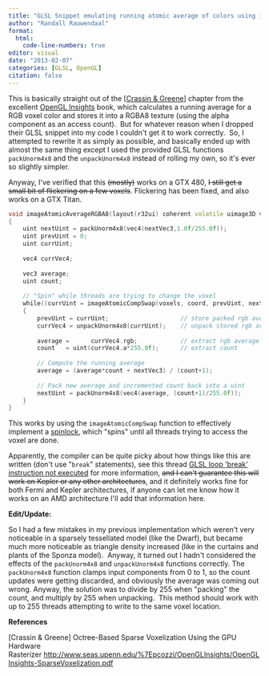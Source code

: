 ```yaml
---
title: "GLSL Snippet emulating running atomic average of colors using imageAtomicCompSwap"
author: "Randall Rauwendaal"
format: 
  html:
    code-line-numbers: true
editor: visual
date: "2013-02-07"
categories: [GLSL, OpenGL]
citation: false
---
```


This is basically straight out of the \[[Crassin & Greene](#crassin-and-greene)\] chapter from the excellent [OpenGL Insights](http://openglinsights.com/) book, which calculates a running average for a RGB voxel color and stores it into a RGBA8 texture (using the alpha component as an access count).  But for whatever reason when I dropped their GLSL snippet into my code I couldn\'t get it to work correctly.  So, I attempted to rewrite it as simply as possible, and basically ended up with almost the same thing except I used the provided GLSL functions `packUnorm4x8` and the `unpackUnorm4x8` instead of rolling my own, so it\'s ever so slightly simpler.

Anyway, I\'ve verified that this ~~(mostly)~~ works on a GTX 480, ~~I still get a small bit of flickering on a few voxels~~. Flickering has been fixed, and also works on a GTX Titan.

``` cpp
void imageAtomicAverageRGBA8(layout(r32ui) coherent volatile uimage3D voxels, ivec3 coord, vec3 nextVec3)
{
    uint nextUint = packUnorm4x8(vec4(nextVec3,1.0f/255.0f));
    uint prevUint = 0;
    uint currUint;
 
    vec4 currVec4;
 
    vec3 average;
    uint count;
 
    // "Spin" while threads are trying to change the voxel
    while((currUint = imageAtomicCompSwap(voxels, coord, prevUint, nextUint)) != prevUint)
    {
        prevUint = currUint;                    // store packed rgb average and count
        currVec4 = unpackUnorm4x8(currUint);    // unpack stored rgb average and count
 
        average =      currVec4.rgb;            // extract rgb average
        count   = uint(currVec4.a*255.0f);      // extract count
 
        // Compute the running average
        average = (average*count + nextVec3) / (count+1);
 
        // Pack new average and incremented count back into a uint
        nextUint = packUnorm4x8(vec4(average, (count+1)/255.0f));
    }
}
```

This works by using the `imageAtomicCompSwap` function to effectively implement a [spinlock](http://en.wikipedia.org/wiki/Spinlock), which \"spins\" until all threads trying to access the voxel are done.

Apparently, the compiler can be quite picky about how things like this are written (don\'t use \"`break`\" statements), see this thread [GLSL loop \'break\' instruction not executed](https://devtalk.nvidia.com/default/topic/526793/opengl/glsl-loop-39-break-39-instruction-not-executed/) for more information, ~~and I can\'t guarantee this will work on Kepler or any other architectures~~, and it definitely works fine for both Fermi and Kepler architectures, if anyone can let me know how it works on an AMD architecture I\'ll add that information here.

**Edit/Update:**

So I had a few mistakes in my previous implementation which weren\'t very noticeable in a sparsely tessellated model (like the Dwarf), but became much more noticeable as triangle density increased (like in the curtains and plants of the Sponza model).  Anyway, it turned out I hadn\'t considered the effects of the `packUnorm4x8` and `unpackUnorm4x8` functions correctly. The `packUnorm4x8` function clamps input components from 0 to 1, so the count updates were getting discarded, and obviously the average was coming out wrong. Anyway, the solution was to divide by 255 when \"packing\" the count, and multiply by 255 when unpacking.  This method should work with up to 255 threads attempting to write to the same voxel location.

**References**

[\[Crassin & Greene\]]{#crassin-and-greene} Octree-Based Sparse Voxelization Using the GPU Hardware Rasterizer [http://www.seas.upenn.edu/%7Epcozzi/OpenGLInsights/OpenGLInsights-SparseVoxelization.pdf](http://www.seas.upenn.edu/~pcozzi/OpenGLInsights/OpenGLInsights-SparseVoxelization.pdf)

 
